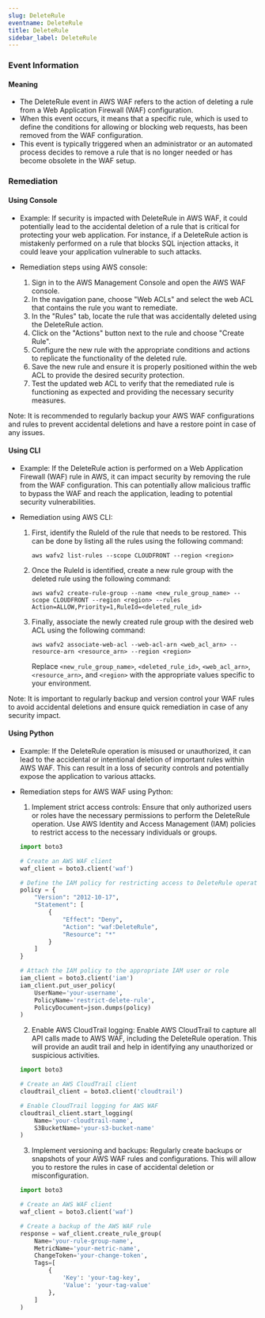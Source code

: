 ```yaml
--- 
slug: DeleteRule
eventname: DeleteRule
title: DeleteRule
sidebar_label: DeleteRule
---
```

                       
### Event Information

#### Meaning

- The DeleteRule event in AWS WAF refers to the action of deleting a rule from a Web Application Firewall (WAF) configuration.
- When this event occurs, it means that a specific rule, which is used to define the conditions for allowing or blocking web requests, has been removed from the WAF configuration.
- This event is typically triggered when an administrator or an automated process decides to remove a rule that is no longer needed or has become obsolete in the WAF setup.

### Remediation

#### Using Console

- Example: If security is impacted with DeleteRule in AWS WAF, it could potentially lead to the accidental deletion of a rule that is critical for protecting your web application. For instance, if a DeleteRule action is mistakenly performed on a rule that blocks SQL injection attacks, it could leave your application vulnerable to such attacks.

- Remediation steps using AWS console:
  1. Sign in to the AWS Management Console and open the AWS WAF console.
  2. In the navigation pane, choose "Web ACLs" and select the web ACL that contains the rule you want to remediate.
  3. In the "Rules" tab, locate the rule that was accidentally deleted using the DeleteRule action.
  4. Click on the "Actions" button next to the rule and choose "Create Rule".
  5. Configure the new rule with the appropriate conditions and actions to replicate the functionality of the deleted rule.
  6. Save the new rule and ensure it is properly positioned within the web ACL to provide the desired security protection.
  7. Test the updated web ACL to verify that the remediated rule is functioning as expected and providing the necessary security measures.

Note: It is recommended to regularly backup your AWS WAF configurations and rules to prevent accidental deletions and have a restore point in case of any issues.

#### Using CLI

- Example: If the DeleteRule action is performed on a Web Application Firewall (WAF) rule in AWS, it can impact security by removing the rule from the WAF configuration. This can potentially allow malicious traffic to bypass the WAF and reach the application, leading to potential security vulnerabilities.

- Remediation using AWS CLI:
  1. First, identify the RuleId of the rule that needs to be restored. This can be done by listing all the rules using the following command:
     ```
     aws wafv2 list-rules --scope CLOUDFRONT --region <region>
     ```

  2. Once the RuleId is identified, create a new rule group with the deleted rule using the following command:
     ```
     aws wafv2 create-rule-group --name <new_rule_group_name> --scope CLOUDFRONT --region <region> --rules Action=ALLOW,Priority=1,RuleId=<deleted_rule_id>
     ```

  3. Finally, associate the newly created rule group with the desired web ACL using the following command:
     ```
     aws wafv2 associate-web-acl --web-acl-arn <web_acl_arn> --resource-arn <resource_arn> --region <region>
     ```
     Replace `<new_rule_group_name>`, `<deleted_rule_id>`, `<web_acl_arn>`, `<resource_arn>`, and `<region>` with the appropriate values specific to your environment.

Note: It is important to regularly backup and version control your WAF rules to avoid accidental deletions and ensure quick remediation in case of any security impact.

#### Using Python

- Example: If the DeleteRule operation is misused or unauthorized, it can lead to the accidental or intentional deletion of important rules within AWS WAF. This can result in a loss of security controls and potentially expose the application to various attacks.

- Remediation steps for AWS WAF using Python:
  1. Implement strict access controls: Ensure that only authorized users or roles have the necessary permissions to perform the DeleteRule operation. Use AWS Identity and Access Management (IAM) policies to restrict access to the necessary individuals or groups.
  
  ```python
  import boto3

  # Create an AWS WAF client
  waf_client = boto3.client('waf')

  # Define the IAM policy for restricting access to DeleteRule operation
  policy = {
      "Version": "2012-10-17",
      "Statement": [
          {
              "Effect": "Deny",
              "Action": "waf:DeleteRule",
              "Resource": "*"
          }
      ]
  }

  # Attach the IAM policy to the appropriate IAM user or role
  iam_client = boto3.client('iam')
  iam_client.put_user_policy(
      UserName='your-username',
      PolicyName='restrict-delete-rule',
      PolicyDocument=json.dumps(policy)
  )
  ```

  2. Enable AWS CloudTrail logging: Enable AWS CloudTrail to capture all API calls made to AWS WAF, including the DeleteRule operation. This will provide an audit trail and help in identifying any unauthorized or suspicious activities.

  ```python
  import boto3

  # Create an AWS CloudTrail client
  cloudtrail_client = boto3.client('cloudtrail')

  # Enable CloudTrail logging for AWS WAF
  cloudtrail_client.start_logging(
      Name='your-cloudtrail-name',
      S3BucketName='your-s3-bucket-name'
  )
  ```

  3. Implement versioning and backups: Regularly create backups or snapshots of your AWS WAF rules and configurations. This will allow you to restore the rules in case of accidental deletion or misconfiguration.

  ```python
  import boto3

  # Create an AWS WAF client
  waf_client = boto3.client('waf')

  # Create a backup of the AWS WAF rule
  response = waf_client.create_rule_group(
      Name='your-rule-group-name',
      MetricName='your-metric-name',
      ChangeToken='your-change-token',
      Tags=[
          {
              'Key': 'your-tag-key',
              'Value': 'your-tag-value'
          },
      ]
  )
  ```


 